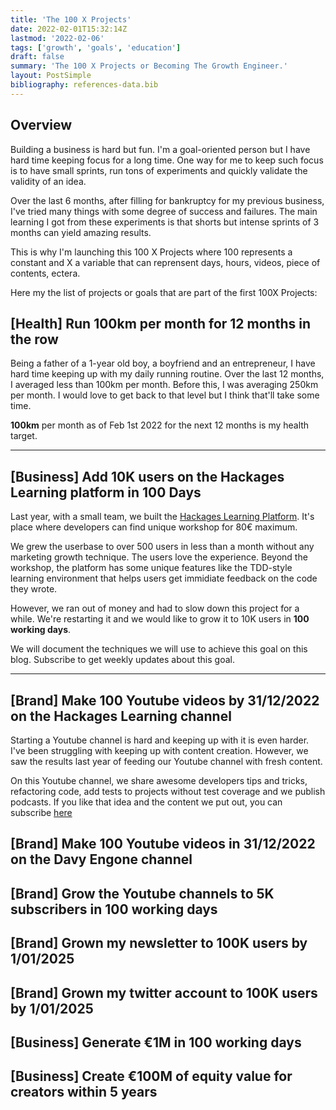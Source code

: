 ```yaml
---
title: 'The 100 X Projects'
date: 2022-02-01T15:32:14Z
lastmod: '2022-02-06'
tags: ['growth', 'goals', 'education']
draft: false
summary: 'The 100 X Projects or Becoming The Growth Engineer.'
layout: PostSimple
bibliography: references-data.bib
---
```


<BlogNewsletterForm title="Get a weekly update on the progress of these projects" />

## Overview

Building a business is hard but fun. I'm a goal-oriented person but I have hard time
keeping focus for a long time. One way for me to keep such focus is to have small sprints,
run tons of experiments and quickly validate the validity of an idea.

Over the last 6 months, after filling for bankruptcy for my previous business, I've tried
many things with some degree of success and failures. The main learning I got from these
experiments is that shorts but intense sprints of 3 months can yield amazing results.

This is why I'm launching this 100 X Projects where 100 represents a constant and X a variable
that can reprensent days, hours, videos, piece of contents, ectera.

Here my the list of projects or goals that are part of the first 100X Projects:

<TOCInline toc={props.toc} exclude="Overview" toHeading={2} />

## [Health] Run 100km per month for 12 months in the row

Being a father of a 1-year old boy, a boyfriend and an entrepreneur, I have hard time keeping up
with my daily running routine. Over the last 12 months, I averaged less than 100km per month.
Before this, I was averaging 250km per month. I would love to get back to that level but I think
that'll take some time.

**100km** per month as of Feb 1st 2022 for the next 12 months is my health target.

---

## [Business] Add 10K users on the Hackages Learning platform in 100 Days

Last year, with a small team, we built the [Hackages Learning Platform](https://app.hackages.io/). It's place where
developers can find unique workshop for 80€ maximum.

We grew the userbase to over 500 users in less than a month without any marketing growth technique.
The users love the experience. Beyond the workshop, the platform has some unique features like the TDD-style learning
environment that helps users get immidiate feedback on the code they wrote.

However, we ran out of money and had to slow down this project for a while. We're restarting it and we would like to
grow it to 10K users in **100 working days**.

We will document the techniques we will use to achieve this goal on this blog. Subscribe to get weekly updates about this goal.

---

## [Brand] Make 100 Youtube videos by 31/12/2022 on the Hackages Learning channel

Starting a Youtube channel is hard and keeping up with it is even harder. I've been struggling with keeping up with content
creation. However, we saw the results last year of feeding our Youtube channel with fresh content.

On this Youtube channel, we share awesome developers tips and tricks, refactoring code, add tests to projects without test coverage
and we publish podcasts. If you like that idea and the content we put out, you can subscribe [here](https://www.youtube.com/channel/UCWzOQjlbsWQ6PvRBoSRA7xg)

## [Brand] Make 100 Youtube videos in 31/12/2022 on the Davy Engone channel

## [Brand] Grow the Youtube channels to 5K subscribers in 100 working days

## [Brand] Grown my newsletter to 100K users by 1/01/2025

## [Brand] Grown my twitter account to 100K users by 1/01/2025

## [Business] Generate €1M in 100 working days

## [Business] Create €100M of equity value for creators within 5 years

<BlogNewsletterForm title="Get a weekly update on the progress of these projects" />
